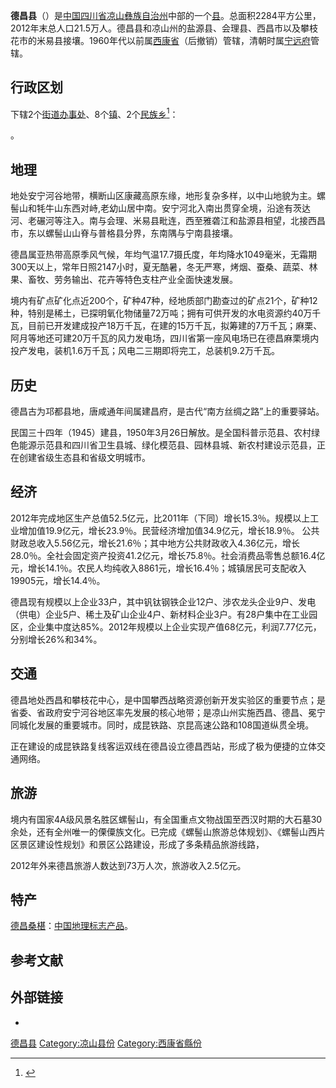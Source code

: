 {{Infobox China County
| county =德昌县
| Photo =201908 Huangjiaba Village and Dechang Wind Farm.jpg
| Photoname=位于黄家坝境内的德昌风电场五期
| map =
| map size =
| mapofstate=
| Pinyin =
| Belong =[[四川省|四川省]][[凉山彝族自治州|凉山彝族自治州]]
| Types=[[县|县]]
| admincode =
| founded =
| seat =
| officerTitle=
| officer =
| division =
| town=
| township=
| subdistrict=
| dialect=
| post code=
| phone code =
| coordinate =
| area =2284
| area land =
| area water =
| census yr =2004
| pop =19万
| density =
| GDP =
| web =
}}
'''德昌县'''（{{lang-ii|ꄓꍣꑤ dep cha xiep}}）是[[中国|中国]][[四川省|四川省]][[凉山彝族自治州|凉山彝族自治州]]中部的一个[[县|县]]。总面积2284平方公里，2012年末总人口21.5万人。德昌县和凉山州的盐源县、会理县、西昌市以及攀枝花市的米易县接壤。1960年代以前属[[西康省|西康省]]（后撤销）管辖，清朝时属[[宁远府|宁远府]]管辖。

== 行政区划 ==
{{PAGENAMEBASE}}下辖2个[[街道办事处|街道办事处]]、8个[[行政建制镇|镇]]、2个[[民族乡|民族乡]]<ref>{{PRC admin/ref sgc|51/34/24}}</ref>：

{{PRC admin/children|51/34/24}}。

== 地理 ==
地处安宁河谷地带，横断山区康藏高原东缘，地形复杂多样，以中山地貌为主。螺髻山和牦牛山东西对峙,老幼山居中南。安宁河北入南出贯穿全境，沿途有茨达河、老碾河等注入。南与会理、米易县毗连，西至雅砻江和盐源县相望，北接西昌市，东以螺髻山山脊与普格县分界，东南隅与宁南县接壤。

德昌属亚热带高原季风气候，年均气温17.7摄氏度，年均降水1049毫米，无霜期300天以上，常年日照2147小时，夏无酷暑，冬无严寒，烤烟、蚕桑、蔬菜、林果、畜牧、劳务输出、花卉等特色支柱产业全面快速发展。

境内有矿点矿化点近200个，矿种47种，经地质部门勘查过的矿点21个，矿种12种，特别是稀土，已探明氧化物储量72万吨；拥有可供开发的水电资源约40万千瓦，目前已开发建成投产18万千瓦，在建的15万千瓦，拟筹建的7万千瓦；麻栗、阿月等地还可建20万千瓦的风力发电场，四川省第一座风电场已在德昌麻栗境内投产发电，装机1.6万千瓦；风电二三期即将完工，总装机9.2万千瓦。

== 历史 ==
德昌古为邛都县地，唐咸通年间属建昌府，是古代“南方丝绸之路”上的重要驿站。

民国三十四年（1945）建县，1950年3月26日解放。是全国科普示范县、农村绿色能源示范县和四川省卫生县城、绿化模范县、园林县城、新农村建设示范县，正在创建省级生态县和省级文明城市。

== 经济 ==
2012年完成地区生产总值52.5亿元，比2011年（下同）增长15.3％。规模以上工业增加值19.9亿元，增长23.9％。民营经济增加值34.9亿元，增长18.9％。
公共财政总收入5.56亿元，增长21.6％；其中地方公共财政收入4.36亿元，增长28.0％。全社会固定资产投资41.2亿元，增长75.8％。社会消费品零售总额16.4亿元，增长14.1％。农民人均纯收入8861元，增长16.4％；城镇居民可支配收入19905元，增长14.4％。

德昌现有规模以上企业33户，其中钒钛钢铁企业12户、涉农龙头企业9户、发电（供电）企业5户、稀土及矿山企业4户、新材料企业3户。有28户集中在工业园区，企业集中度达85%。2012年规模以上企业实现产值68亿元，利润7.77亿元，分别增长26%和34%。

== 交通 ==
德昌地处西昌和攀枝花中心，是中国攀西战略资源创新开发实验区的重要节点；是省委、省政府安宁河谷地区率先发展的核心地带；是凉山州实施西昌、德昌、冕宁同城化发展的重要城市。同时，成昆铁路、京昆高速公路和108国道纵贯全境。

正在建设的成昆铁路复线客运双线在德昌设立德昌西站，形成了极为便捷的立体交通网络。

== 旅游 ==
境内有国家4A级风景名胜区螺髻山，有全国重点文物战国至西汉时期的大石墓30余处，还有全州唯一的傈僳族文化。已完成《螺髻山旅游总体规划》、《螺髻山西片区景区建设性规划》和景区公路建设，形成了多条精品旅游线路，

2012年外来德昌旅游人数达到73万人次，旅游收入2.5亿元。

==特产==
[[德昌桑椹|德昌桑椹]]：[[中国地理标志产品|中国地理标志产品]]。

== 参考文献 ==
{{reflist}}

== 外部链接 ==
* {{Official website|http://www.lsdc.gov.cn/|name=德昌县人民政府}}

{{德昌县行政区划}}
{{凉山彝族自治州行政区划}}
{{四川行政区划}}

[[Category:德昌县|]]
[[Category:凉山县份|Category:凉山县份]]
[[Category:西康省縣份|Category:西康省縣份]]